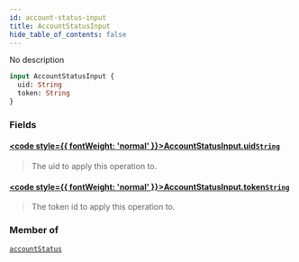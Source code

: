 ```yaml
---
id: account-status-input
title: AccountStatusInput
hide_table_of_contents: false
---
```








No description

```graphql
input AccountStatusInput {
  uid: String
  token: String
}
```


### Fields

#### [<code style={{ fontWeight: 'normal' }}>AccountStatusInput.<b>uid</b></code>](#)<Bullet />[`String`](/gql-api/scalars/string) <Badge class="secondary" text="scalar"/>
> The uid to apply this operation to.
> 

#### [<code style={{ fontWeight: 'normal' }}>AccountStatusInput.<b>token</b></code>](#)<Bullet />[`String`](/gql-api/scalars/string) <Badge class="secondary" text="scalar"/>
> The token id to apply this operation to.
> 



### Member of

[`accountStatus`](/gql-api/queries/account-status)  <Badge className="secondary" text="query"/>



